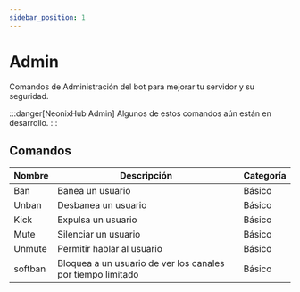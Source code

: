 ```yaml
---
sidebar_position: 1
--- 
```


# Admin

Comandos de Administración del bot para mejorar tu servidor y su seguridad.

:::danger[NeonixHub Admin]
Algunos de estos comandos aún están en desarrollo.
:::

## Comandos

|  Nombre   |  Descripción          | Categoría  |
| --------- | --------------------- | -----------|
| Ban       | Banea un usuario      | Básico     |
| Unban     | Desbanea un usuario   | Básico     |
| Kick      | Expulsa un usuario    | Básico     |
| Mute      | Silenciar un usuario  | Básico     |
| Unmute    | Permitir hablar al usuario | Básico |
| softban   | Bloquea a un usuario de ver los canales por tiempo limitado | Básico |

